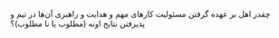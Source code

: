 چقدر اهل بر عهده گرفتن مسئولیت کارهای مهم و هدایت و راهبری آن‌ها در تیم و پذیرفتن نتایج اونه (مطلوب یا نا مطلوب)؟
